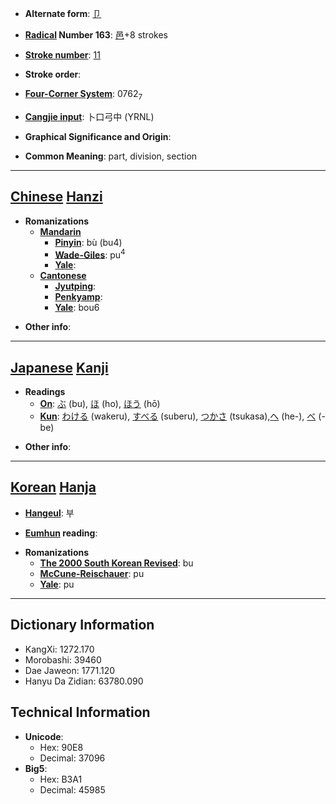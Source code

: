 * '''Alternate form''': [[卩]]

* '''[[Wiktionary:Chinese radical index| Radical]] Number 163''': [[Wiktionary:Chinese radical index 邑|邑]]+8 strokes

* '''[[Wiktionary:Chinese total strokes index|Stroke number]]''': [[Wiktionary:Chinese total strokes index 11|11]]

* '''Stroke order''': 

* '''[[Wiktionary:Chinese four corner index|Four-Corner System]]''': 0762<sub>7</sub>

* '''[[Wiktionary:Chinese Cangjie index|Cangjie input]]''': 卜口弓中 (YRNL)

* '''Graphical Significance and Origin''': 

* '''Common Meaning''': part, division, section

----

== [[Chinese]] [[Hanzi]] ==

* '''Romanizations'''
** '''[[Mandarin]]'''
*** '''[[Pinyin]]''': bù (bu4)
*** '''[[Wade-Giles]]''': pu<sup>4</sup>
*** '''[[Yale]]''': 
** '''[[Cantonese]]'''
*** '''[[Jyutping]]''':
*** '''[[Penkyamp]]''': 
*** '''[[Yale]]''': bou6

* '''Other info''': 

----

== [[Japanese]] [[Kanji]] ==

* '''Readings'''
** '''[[On]]''': [[ぶ]] (bu), [[ほ]] (ho), [[ほう]] (hō)
** '''[[Kun]]''': [[わける]] (wakeru), [[すべる]] (suberu), [[つかさ]] (tsukasa),[[へ]] (he-), [[べ]] (-be)

* '''Other info''':  

----

== [[Korean]] [[Hanja]] ==

* '''[[Hangeul]]''': 부

* '''[[Eumhun]] reading''': 

* '''Romanizations'''
** '''[[The 2000 South Korean Revised Romanization|The 2000 South Korean Revised]]''': bu
** '''[[McCune-Reischauer]]''': pu
** '''[[Yale]]''': pu

----

== Dictionary Information ==

* KangXi: 1272.170
* Morobashi: 39460
* Dae Jaweon: 1771.120
* Hanyu Da Zidian: 63780.090

== Technical Information ==

* '''Unicode''':
** Hex: 90E8
** Decimal: 37096
* '''Big5''':
** Hex: B3A1
** Decimal: 45985